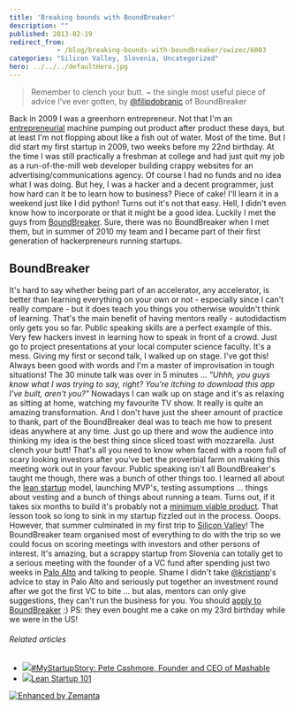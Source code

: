 ```yaml
---
title: 'Breaking bounds with BoundBreaker'
description: ""
published: 2013-02-19
redirect_from: 
            - /blog/breaking-bounds-with-boundbreaker/swizec/6003
categories: "Silicon Valley, Slovenia, Uncategorized"
hero: ../../../defaultHero.jpg
---
```

> Remember to clench your butt. ~ the single most useful piece of advice I&#x27;ve ever gotten, by [@filipdobranic](https://twitter.com/filipdobranic) of BoundBreaker

Back in 2009 I was a greenhorn entrepreneur. Not that I&#x27;m an [entrepreneurial](http://en.wikipedia.org/wiki/Entrepreneur "Entrepreneur") machine pumping out product after product these days, but at least I&#x27;m not flopping about like a fish out of water. Most of the time. But I did start my first startup in 2009, two weeks before my 22nd birthday. At the time I was still practically a freshman at college and had just quit my job as a run-of-the-mill web developer building crappy websites for an advertising/communications agency. Of course I had no funds and no idea what I was doing. But hey, I was a hacker and a decent programmer, just how hard can it be to learn how to business? Piece of cake! I&#x27;ll learn it in a weekend just like I did python! Turns out it&#x27;s not that easy. Hell, I didn&#x27;t even know how to incorporate or that it might be a good idea. Luckily I met the guys from [BoundBreaker](http://www.boundbreaker.org/). Sure, there was no BoundBreaker when I met them, but in summer of 2010 my team and I became part of their first generation of hackerpreneurs running startups.

## BoundBreaker

It&#x27;s hard to say whether being part of an accelerator, any accelerator, is better than learning everything on your own or not - especially since I can&#x27;t really compare - but it does teach you things you otherwise wouldn&#x27;t think of learning. That&#x27;s the main benefit of having mentors really - autodidactism only gets you so far. Public speaking skills are a perfect example of this. Very few hackers invest in learning how to speak in front of a crowd. Just go to project presentations at your local computer science faculty. It&#x27;s a mess. Giving my first or second talk, I walked up on stage. I&#x27;ve got this! Always been good with words and I&#x27;m a master of improvisation in tough situations! The 30 minute talk was over in 5 minutes ... _&quot;Uhhh, you guys know what I was trying to say, right? You&#x27;re itching to download this app I&#x27;ve built, aren&#x27;t you?&quot;_ Nowadays I can walk up on stage and it&#x27;s as relaxing as sitting at home, watching my favourite TV show. It really is quite an amazing transformation. And I don&#x27;t have just the sheer amount of practice to thank, part of the BoundBreaker deal was to teach me how to present ideas anywhere at any time. Just go up there and wow the audience into thinking my idea is the best thing since sliced toast with mozzarella. Just clench your butt! That&#x27;s all you need to know when faced with a room full of scary looking investors after you&#x27;ve bet the proverbial farm on making this meeting work out in your favour. Public speaking isn&#x27;t all BoundBreaker&#x27;s taught me though, there was a bunch of other things too. I learned all about the [lean startup](http://www.startuplessonslearned.com/2008/09/lean-startup.html "Lean Startup") model, launching MVP&#x27;s, testing assumptions ... things about vesting and a bunch of things about running a team. Turns out, if it takes six months to build it&#x27;s probably not a [minimum viable product](http://en.wikipedia.org/wiki/Minimum_viable_product "Minimum viable product"). That lesson took so long to sink in my startup fizzled out in the process. Ooops. However, that summer culminated in my first trip to [Silicon Valley](<http://maps.google.com/maps?ll=37.37,-122.04&spn=1.0,1.0&q=37.37,-122.04 (Silicon%20Valley)&t=h> "Silicon Valley")! The BoundBreaker team organised most of everything to do with the trip so we could focus on scoring meetings with investors and other persons of interest. It&#x27;s amazing, but a scrappy startup from Slovenia can totally get to a serious meeting with the founder of a VC fund after spending just two weeks in [Palo Alto](<http://maps.google.com/maps?ll=37.4291666667,-122.138055556&spn=0.1,0.1&q=37.4291666667,-122.138055556 (Palo%20Alto%2C%20California)&t=h> "Palo Alto, California") and talking to people. Shame I didn&#x27;t take [@kristjanp](https://twitter.com/kristjanp)&#x27;s advice to stay in Palo Alto and seriously put together an investment round after we got the first VC to bite ... but alas, mentors can only give suggestions, they can&#x27;t run the business for you. You should [apply to BoundBreaker](http://www.boundbreaker.org/apply/) ;) PS: they even bought me a cake on my 23rd birthday while we were in the US!

###### Related articles

- [![](http://i.zemanta.com/noimg_103_80_80.jpg)](http://www.hiscoxusa.com/small-business-insurance/blog/2011/09/23/my-startup-story-pete-cashmore-founder-and-ceo-of-mashable/)[#MyStartupStory: Pete Cashmore, Founder and CEO of Mashable](http://www.hiscoxusa.com/small-business-insurance/blog/2011/09/23/my-startup-story-pete-cashmore-founder-and-ceo-of-mashable/)
- [![](http://i.zemanta.com/142743624_80_80.jpg)](http://www.slideshare.net/HackerChick/lean-startup-101-16313871)[Lean Startup 101](http://www.slideshare.net/HackerChick/lean-startup-101-16313871)

[![Enhanced by Zemanta](http://img.zemanta.com/zemified_e.png?x-id=56ccf3f0-0280-4951-b66c-aa7c00af80da)](http://www.zemanta.com/?px "Enhanced by Zemanta")
